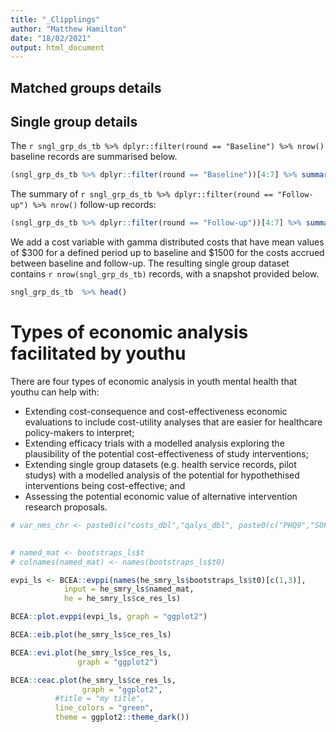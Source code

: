 ```yaml
---
title: "_Clipplings"
author: "Matthew Hamilton"
date: "18/02/2021"
output: html_document
---
```


## Matched groups details


## Single group details
The `r sngl_grp_ds_tb %>% dplyr::filter(round == "Baseline") %>% nrow()` baseline records are summarised below.
```r
(sngl_grp_ds_tb %>% dplyr::filter(round == "Baseline"))[4:7] %>% summary()
```
The summary of `r sngl_grp_ds_tb %>% dplyr::filter(round == "Follow-up") %>% nrow()` follow-up records:
```r
(sngl_grp_ds_tb %>% dplyr::filter(round == "Follow-up"))[4:7] %>% summary()
```
We add a cost variable with gamma distributed costs that have  mean values of \$300 for a defined period up to baseline and \$1500 for the costs accrued between baseline and follow-up. 
The resulting single group dataset contains `r nrow(sngl_grp_ds_tb)` records, with a snapshot provided below.

```r
sngl_grp_ds_tb  %>% head()
```

# Types of economic analysis facilitated by youthu
There are four types of economic analysis in youth mental health that youthu can help with:

- Extending cost-consequence and cost-effectiveness economic evaluations to include cost-utility analyses that are easier for healthcare policy-makers to interpret;
- Extending efficacy trials with a modelled analysis exploring the plausibility of the potential cost-effectiveness of study interventions;
- Extending single group datasets (e.g. health service records, pilot studys) with a modelled analysis of the potential for hypothethised interventions being cost-effective; and
- Assessing the potential economic value of alternative intervention research proposals.
```r
# var_nms_chr <- paste0(c("costs_dbl","qalys_dbl", paste0(c("PHQ9","SOFAS","AQOL6D_HU"), "_change_dbl")),"_Follow-up")
  
```

```r
# named_mat <- bootstraps_ls$t
# colnames(named_mat) <- names(bootstraps_ls$t0)
```

```r
evpi_ls <- BCEA::evppi(names(he_smry_ls$bootstraps_ls$t0)[c(1,3)],
            input = he_smry_ls$named_mat,
            he = he_smry_ls$ce_res_ls)
```
```r
BCEA::plot.evppi(evpi_ls, graph = "ggplot2")
```

```r
BCEA::eib.plot(he_smry_ls$ce_res_ls)
```

```r
BCEA::evi.plot(he_smry_ls$ce_res_ls,
               graph = "ggplot2")
```

```r
BCEA::ceac.plot(he_smry_ls$ce_res_ls,
                graph = "ggplot2",
          #title = "my title",
          line_colors = "green",
          theme = ggplot2::theme_dark())

```
